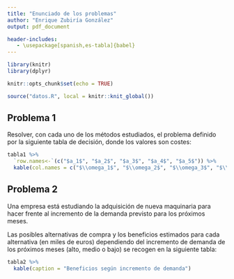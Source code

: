 ```yaml
---
title: "Enunciado de los problemas"
author: "Enrique Zubiría González"
output: pdf_document

header-includes:
   - \usepackage[spanish,es-tabla]{babel}
---
```


```r
library(knitr)
library(dplyr)

knitr::opts_chunk$set(echo = TRUE)

source("datos.R", local = knitr::knit_global())
```

## Problema 1

Resolver, con cada uno de los métodos estudiados, el problema definido por la siguiente tabla de decisión, donde los valores son costes:

```r
tabla1 %>%
  `row.names<-`(c("$a_1$", "$a_2$", "$a_3$", "$a_4$", "$a_5$")) %>%
  kable(col.names = c("$\\omega_1$", "$\\omega_2$", "$\\omega_3$", "$\\omega_4$"))
```

## Problema 2

Una empresa está estudiando la adquisición de nueva maquinaria para hacer frente al incremento de la demanda previsto para los próximos meses.

Las posibles alternativas de compra y los beneficios estimados para cada alternativa (en miles de euros) dependiendo del incremento de demanda de los próximos meses (alto, medio o bajo) se recogen en la siguiente tabla:

```r
tabla2 %>%
  kable(caption = "Beneficios según incremento de demanda")
```
